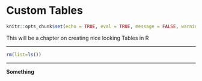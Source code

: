 # Custom Tables

```r
knitr::opts_chunk$set(echo = TRUE, eval = TRUE, message = FALSE, warning = FALSE)
```

This will be a chapter on creating nice looking Tables in R

********

```r
rm(list=ls())
```

********

**Something**
